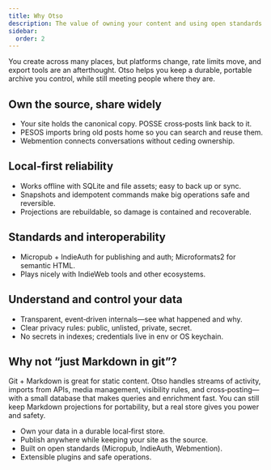 ```yaml
---
title: Why Otso
description: The value of owning your content and using open standards.
sidebar:
  order: 2
---
```


You create across many places, but platforms change, rate limits move, and export tools are an afterthought. Otso helps you keep a durable, portable archive you control, while still meeting people where they are.

## Own the source, share widely

- Your site holds the canonical copy. POSSE cross‑posts link back to it.
- PESOS imports bring old posts home so you can search and reuse them.
- Webmention connects conversations without ceding ownership.

## Local‑first reliability

- Works offline with SQLite and file assets; easy to back up or sync.
- Snapshots and idempotent commands make big operations safe and reversible.
- Projections are rebuildable, so damage is contained and recoverable.

## Standards and interoperability

- Micropub + IndieAuth for publishing and auth; Microformats2 for semantic HTML.
- Plays nicely with IndieWeb tools and other ecosystems.

## Understand and control your data

- Transparent, event‑driven internals—see what happened and why.
- Clear privacy rules: public, unlisted, private, secret.
- No secrets in indexes; credentials live in env or OS keychain.

## Why not “just Markdown in git”?

Git + Markdown is great for static content. Otso handles streams of activity, imports from APIs, media management, visibility rules, and cross‑posting—with a small database that makes queries and enrichment fast. You can still keep Markdown projections for portability, but a real store gives you power and safety.

- Own your data in a durable local‑first store.
- Publish anywhere while keeping your site as the source.
- Built on open standards (Micropub, IndieAuth, Webmention).
- Extensible plugins and safe operations.
